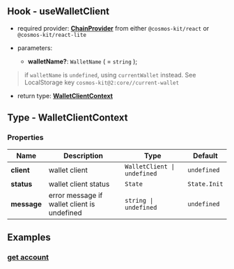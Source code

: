 ## Hook - useWalletClient

- required provider: [**ChainProvider**](https://docs.cosmology.zone/cosmos-kit/chain-provider) from either `@cosmos-kit/react` or `@cosmos-kit/react-lite`

- parameters:
  - **walletName?**: `WalletName` ( = `string` );

> if `walletName` is `undefined`, using `currentWallet` instead. See LocalStorage key `cosmos-kit@2:core//current-wallet`

- return type: [**WalletClientContext**](#type---walletclientcontext)

## Type - WalletClientContext

### Properties

| Name        | Description                                 | Type                        | Default      |
| ----------- | ------------------------------------------- | --------------------------- | ------------ |
| **client**  | wallet client                               | `WalletClient \| undefined` | `undefined`  |
| **status**  | wallet client status                        | `State`                     | `State.Init` |
| **message** | error message if wallet client is undefined | `string \| undefined`       | `undefined`  |

## Examples

### [get account](https://github.com/cosmology-tech/cosmos-kit/blob/main/packages/example/pages/tx.tsx)
